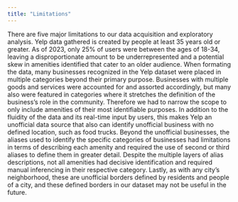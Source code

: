 ```yaml
---
title: "Limitations"
---
```


There are five major limitations to our data acquisition and exploratory analysis. Yelp data gathered is created by people at least 35 years old or greater. As of 2023, only 25% of users were between the ages of 18-34, leaving a disproportionate amount to be underrepresented and a potential skew in amenities identified that cater to an older audience. When formating the data, many businesses recognized in the Yelp dataset were placed in multiple categories beyond their primary purpose. Businesses with multiple goods and services were accounted for and assorted accordingly, but many also were featured in categories where it stretches the definition of the business’s role in the community. Therefore we had to narrow the scope to only include amenities of their most identifiable purposes. In addition to the fluidity of the data and its real-time input by users, this makes Yelp an unofficial data source that also can identify unofficial business with no defined location, such as food trucks. Beyond the unofficial businesses, the aliases used to identify the specific categories of businesses had limitations in terms of describing each amenity and required the use of second or third aliases to define them in greater detail. Despite the multiple layers of alias descriptions, not all amenities had decisive identification and required manual inferencing in their respective category. Lastly, as with any city’s neighborhood, these are unofficial borders defined by residents and people of a city, and these defined borders in our dataset may not be useful in the future.  

